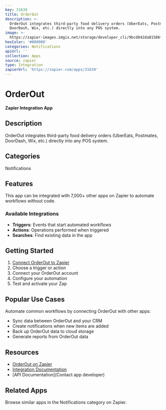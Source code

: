 ```yaml
---
key: 31639
title: OrderOut
description: >-
  OrderOut integrates third-party food delivery orders (UberEats, Postmates,
  DoorDash, Wix, etc.) directly into any POS system.
image: >-
  https://zapier-images.imgix.net/storage/developer_cli/9bcd842da81586fea2ac3423afd37545.png?auto=format%2Ccompress&ixlib=python-3.0.0&q=50
hexColor: '#000000'
categories: Notifications
apiUrl: ''
collection: Apps
source: zapier
type: Integration
zapierUrl: 'https://zapier.com/apps/31639'
---
```

# OrderOut

**Zapier Integration App**

## Description

OrderOut integrates third-party food delivery orders (UberEats, Postmates, DoorDash, Wix, etc.) directly into any POS system.

## Categories

Notifications

## Features

This app can be integrated with 7,000+ other apps on Zapier to automate workflows without code.

### Available Integrations

- **Triggers**: Events that start automated workflows
- **Actions**: Operations performed when triggered
- **Searches**: Find existing data in the app

## Getting Started

1. [Connect OrderOut to Zapier](https://zapier.com/apps/31639)
2. Choose a trigger or action
3. Connect your OrderOut account
4. Configure your automation
5. Test and activate your Zap

## Popular Use Cases

Automate common workflows by connecting OrderOut with other apps:

- Sync data between OrderOut and your CRM
- Create notifications when new items are added
- Back up OrderOut data to cloud storage
- Generate reports from OrderOut data

## Resources

- [OrderOut on Zapier](https://zapier.com/apps/31639)
- [Integration Documentation](https://zapier.com/apps/31639/integrations)
- [API Documentation](Contact app developer)

## Related Apps

Browse similar apps in the Notifications category on Zapier.
